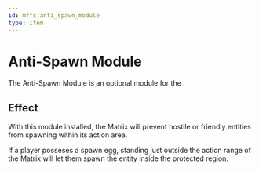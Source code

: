 ```yaml
---
id: mffs:anti_spawn_module
type: item
---
```


# Anti-Spawn Module

The Anti-Spawn Module is an optional module for the [](@mffs:interdiction_matrix).

<PrefabObtaining />

## Effect

With this module installed, the Matrix will prevent hostile or friendly entities from spawning within its action area.

If a player posseses a spawn egg, standing just outside the action range of the Matrix will let them spawn the entity
inside the protected region.

<PrefabUsage />